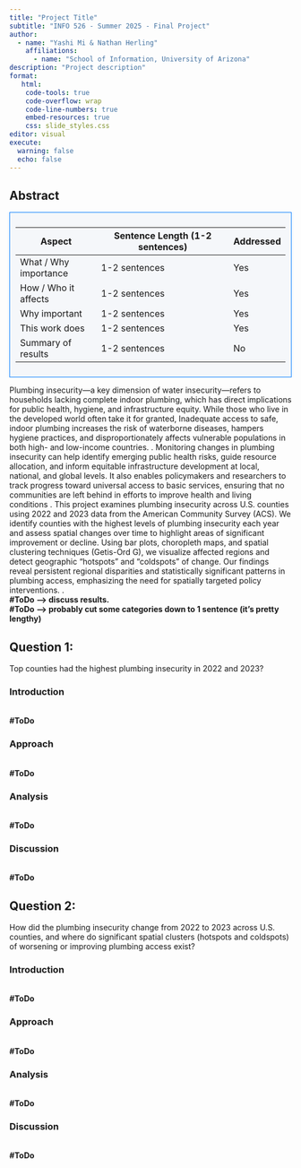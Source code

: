 ```yaml
---
title: "Project Title"
subtitle: "INFO 526 - Summer 2025 - Final Project"
author: 
  - name: "Yashi Mi & Nathan Herling"
    affiliations:
      - name: "School of Information, University of Arizona"
description: "Project description"
format:
   html:
    code-tools: true
    code-overflow: wrap
    code-line-numbers: true
    embed-resources: true
    css: slide_styles.css
editor: visual
execute:
  warning: false
  echo: false
---
```


## Abstract
::: {.table-wrapper style="background:#f5f7fa; border:1px solid #007BFF; padding:10px;"}
| Aspect                        | Sentence Length (1-2 sentences)                       | Addressed |
|-------------------------------|-----------------------------------------------------|-----------|
| What / Why importance          | 1-2 sentences                                       | Yes       |
| How / Who it affects           | 1-2 sentences                                       | Yes       |
| Why important                 | 1-2 sentences                                       | Yes       |
| This work does                | 1-2 sentences                                       | Yes       |
| Summary of results            | 1-2 sentences                                       | No       |
:::


Plumbing insecurity—a key dimension of water insecurity—refers to households lacking complete indoor plumbing, which has direct implications for public health, hygiene, and infrastructure equity.
While those who live in the developed world often take it for granted, Inadequate access to safe, indoor plumbing increases the risk of waterborne diseases, hampers hygiene practices, and disproportionately affects vulnerable populations in both high- and low-income countries.
.
Monitoring changes in plumbing insecurity can help identify emerging public health risks, guide resource allocation, and inform equitable infrastructure development at local, national, and global levels. It also enables policymakers and researchers to track progress toward universal access to basic services, ensuring that no communities are left behind in efforts to improve health and living conditions
.
This project examines plumbing insecurity across U.S. counties using 2022 and 2023 data from the American Community Survey (ACS). We identify counties with the highest levels of plumbing insecurity each year and assess spatial changes over time to highlight areas of significant improvement or decline. Using bar plots, choropleth maps, and spatial clustering techniques (Getis-Ord G), we visualize affected regions and detect geographic “hotspots” and “coldspots” of change. Our findings reveal persistent regional disparities and statistically significant patterns in plumbing access, emphasizing the need for spatially targeted policy interventions.
.
<br>
<b>#ToDo --> discuss results.</b><br>
<b>#ToDo --> probably cut some categories down to 1 sentence (it's pretty lengthy)</b>

## Question 1: 
<div class="scientific-box">
Top counties had the highest plumbing insecurity in 2022 and 2023?
</div>
### Introduction
<div class="salmon-box">
  <br><b>#ToDo</b><br>
</div>

### Approach
<div class="salmon-box">
  <br><b>#ToDo</b><br>
</div>
### Analysis
<div class="salmon-box">
  <br><b>#ToDo</b><br>
</div>
### Discussion
<div class="salmon-box">
  <br><b>#ToDo</b><br>
</div>

## Question 2: 
<div class="scientific-box">
How did the plumbing insecurity change from 2022 to 2023 across U.S. counties, and where do significant spatial clusters (hotspots and coldspots) of worsening or improving plumbing access exist?
</div>

### Introduction
<div class="salmon-box">
  <br><b>#ToDo</b><br>
</div>

### Approach
<div class="salmon-box">
  <br><b>#ToDo</b><br>
</div>
### Analysis
<div class="salmon-box">
  <br><b>#ToDo</b><br>
</div>
### Discussion
<div class="salmon-box">
  <br><b>#ToDo</b><br>
</div>

